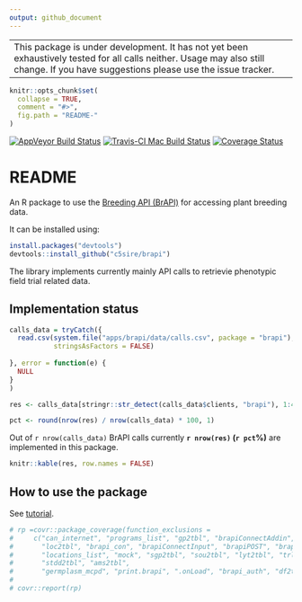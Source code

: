 ```yaml
---
output: github_document
---
```



<!-- README.md is generated from README.Rmd. Please edit that file -->

--------------------------------------------------------------
This package is under development. It has not yet been exhaustively tested for all calls neither. Usage may also still change. If you have suggestions please use the issue tracker.
------------------------------------------------------------------------

```r
knitr::opts_chunk$set(
  collapse = TRUE,
  comment = "#>",
  fig.path = "README-"
)
```
[![AppVeyor Build Status](https://ci.appveyor.com/api/projects/status/github/c5sire/brapi?branch=master&svg=true)](https://ci.appveyor.com/project/c5sire/brapi)
[![Travis-CI Mac Build Status](https://travis-ci.org/c5sire/brapi.svg?branch=master&label=Mac%20OSX)](https://travis-ci.org/c5sire/brapi)
[![Coverage Status](https://img.shields.io/codecov/c/github/c5sire/brapi/master.svg)](https://codecov.io/github/c5sire/brapi?branch=master)

# README

An R package to use the [Breeding API (BrAPI)](http://docs.brapi.apiary.io) for accessing plant breeding data.

It can be installed using:

```r
install.packages("devtools")
devtools::install_github("c5sire/brapi")
```

The library implements currently mainly API calls to retrievie phenotypic field trial related data.

## Implementation status

```r
calls_data = tryCatch({
  read.csv(system.file("apps/brapi/data/calls.csv", package = "brapi"),
           stringsAsFactors = FALSE)
  
}, error = function(e) {
  NULL
}
)

res <- calls_data[stringr::str_detect(calls_data$clients, "brapi"), 1:4]

pct <- round(nrow(res) / nrow(calls_data) * 100, 1)
```

Out of `r nrow(calls_data)` BrAPI calls currently **`r nrow(res)` (`r pct`%)** are implemented in this package.

```r
knitr::kable(res, row.names = FALSE)

```



## How to use the package

See [tutorial](https://github.com/c5sire/brapi/blob/master/vignettes/tutorial.md).


```r
# rp =covr::package_coverage(function_exclusions =
#     c("can_internet", "programs_list", "gp2tbl", "brapiConnectAddin", "mk2tbl",
#       "loc2tbl", "brapi_con", "brapiConnectInput", "brapiPOST", "brapiConnect",
#       "locations_list", "mock", "sgp2tbl", "sou2tbl", "lyt2tbl", "trl2tbl",
#       "stdd2tbl", "ams2tbl",
#       "germplasm_mcpd", "print.brapi", ".onLoad", "brapi_auth", "df2tibble"))
# 
# covr::report(rp)

```




